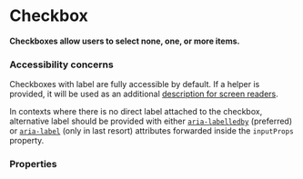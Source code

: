 # Checkbox

**Checkboxes allow users to select none, one, or more items.**

<DemoBlock demo="default" withThemeSwitcher />

### Accessibility concerns

Checkboxes with label are fully accessible by default. If a helper is provided, it will be used as an additional [description for screen readers](https://w3c.github.io/aria/#aria-describedby).

In contexts where there is no direct label attached to the checkbox, alternative label should be provided with either [`aria-labelledby`](https://w3c.github.io/aria/#aria-labelledby) (preferred) or [`aria-label`](https://w3c.github.io/aria/#aria-label) (only in last resort) attributes forwarded inside the `inputProps` property.

### Properties

<PropTable component="Checkbox" />
